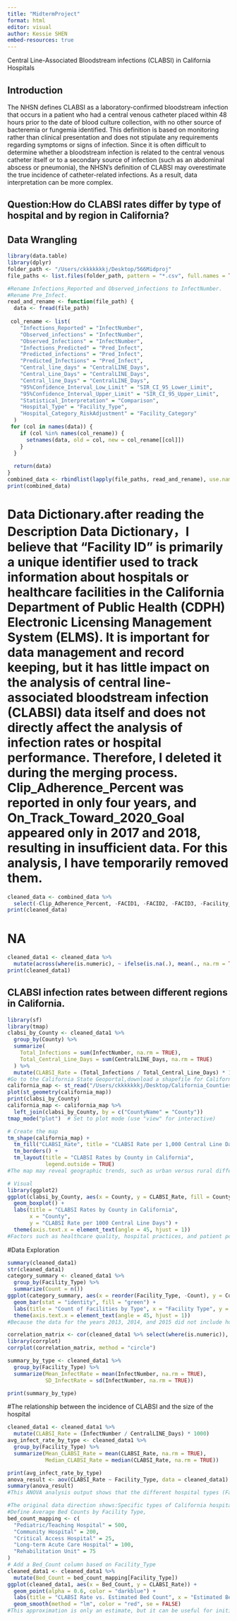 ```yaml
---
title: "MidtermProject"
format: html
editor: visual
author: Kessie SHEN
embed-resources: true
---
```


Central Line-Associated Bloodstream infections (CLABSI) in California Hospitals

## Introduction
The NHSN defines CLABSI as a laboratory-confirmed bloodstream infection that occurs in a patient who had a central venous catheter placed within 48 hours prior to the date of blood culture collection, with no other source of bacteremia or fungemia identified. This definition is based on monitoring rather than clinical presentation and does not stipulate any requirements regarding symptoms or signs of infection. Since it is often difficult to determine whether a bloodstream infection is related to the central venous catheter itself or to a secondary source of infection (such as an abdominal abscess or pneumonia), the NHSN's definition of CLABSI may overestimate the true incidence of catheter-related infections. As a result, data interpretation can be more complex.

## Question:How do CLABSI rates differ by type of hospital and by region in California?

## Data Wrangling

```r
library(data.table)
library(dplyr)
folder_path <- "/Users/ckkkkkkkj/Desktop/566Midproj"
file_paths <- list.files(folder_path, pattern = "*.csv", full.names = TRUE)

#Rename Infections_Reported and Observed_infections to InfectNumber.
#Rename Pre_Infect.
read_and_rename <- function(file_path) {
  data <- fread(file_path)
  
 col_rename <- list(
    "Infections_Reported" = "InfectNumber",
    "Observed_infections" = "InfectNumber",
    "Observed_Infections" = "InfectNumber",
    "Infections_Predicted" = "Pred_Infect",
    "Predicted_infections" = "Pred_Infect",
    "Predicted_Infections" = "Pred_Infect",
    "Central_line_days" = "CentralLINE_Days",
    "Central_Line_Days" = "CentralLINE_Days",
    "Central_line_Days" = "CentralLINE_Days",
    "95%Confidence_Interval_Low_Limit" = "SIR_CI_95_Lower_Limit",
    "95%Confidence_Interval_Upper_Limit" = "SIR_CI_95_Upper_Limit",
    "Statistical_Interpretation" = "Comparison",
    "Hospital_Type" = "Facility_Type",
    "Hospital_Category_RiskAdjustment" = "Facility_Category"
  )
 for (col in names(data)) {
    if (col %in% names(col_rename)) {
      setnames(data, old = col, new = col_rename[[col]])
    }
  }
  
  return(data)
}
combined_data <- rbindlist(lapply(file_paths, read_and_rename), use.names = TRUE, fill = TRUE)
print(combined_data)

```

# Data Dictionary.after reading the Description Data Dictionary，I believe that "Facility ID" is primarily a unique identifier used to track information about hospitals or healthcare facilities in the California Department of Public Health (CDPH) Electronic Licensing Management System (ELMS). It is important for data management and record keeping, but it has little impact on the analysis of central line-associated bloodstream infection (CLABSI) data itself and does not directly affect the analysis of infection rates or hospital performance. Therefore, I deleted it during the merging process. Clip_Adherence_Percent was reported in only four years, and On_Track_Toward_2020_Goal appeared only in 2017 and 2018, resulting in insufficient data. For this analysis, I have temporarily removed them.

```r
cleaned_data <- combined_data %>%
  select(-Clip_Adherence_Percent, -FACID1, -FACID2, -FACID3, -Facility_ID1, -HAI,-Facility_ID,-Facility_Name1,-Facility_Name2,-Facility_Name3,-Facility_Name,-`On_Track_Toward_2020_Goal (0.80, 2017)`,-`On_Track_Toward_2020_Goal (0.7, 2018)`,-On_Track)
print(cleaned_data)
```

# NA

```r
cleaned_data1 <- cleaned_data %>%
  mutate(across(where(is.numeric), ~ ifelse(is.na(.), mean(., na.rm = TRUE), .)))
print(cleaned_data1)
```

##  CLABSI infection rates between different regions in California.


```r
library(sf)
library(tmap) 
clabsi_by_County <- cleaned_data1 %>%
  group_by(County) %>%
  summarize(
    Total_Infections = sum(InfectNumber, na.rm = TRUE),
    Total_Central_Line_Days = sum(CentralLINE_Days, na.rm = TRUE)
  ) %>%
  mutate(CLABSI_Rate = (Total_Infections / Total_Central_Line_Days) * 1000)
#Go to the California State Geoportal,download a shapefile for California counties.
california_map <- st_read("/Users/ckkkkkkkj/Desktop/California_Counties_/Counties.shp")
plot(st_geometry(california_map))
print(clabsi_by_County) 
california_map <- california_map %>%
  left_join(clabsi_by_County, by = c("CountyName" = "County"))
tmap_mode("plot")  # Set to plot mode (use "view" for interactive)

# Create the map
tm_shape(california_map) +
  tm_fill("CLABSI_Rate", title = "CLABSI Rate per 1,000 Central Line Days") +
  tm_borders() +
  tm_layout(title = "CLABSI Rates by County in California",
            legend.outside = TRUE)
#The map may reveal geographic trends, such as urban versus rural differences in CLABSI rates

# Visual
library(ggplot2)
ggplot(clabsi_by_County, aes(x = County, y = CLABSI_Rate, fill = County)) +
  geom_boxplot() +
  labs(title = "CLABSI Rates by County in California",
       x = "County",
       y = "CLABSI Rate per 1000 Central Line Days") +
  theme(axis.text.x = element_text(angle = 45, hjust = 1))
#Factors such as healthcare quality, hospital practices, and patient populations may contribute to these variations
```
#Data Exploration
```r
summary(cleaned_data1)
str(cleaned_data1)
category_summary <- cleaned_data1 %>%
  group_by(Facility_Type) %>%
  summarize(Count = n())
ggplot(category_summary, aes(x = reorder(Facility_Type, -Count), y = Count)) +
  geom_bar(stat = "identity", fill = "green") +
  labs(title = "Count of Facilities by Type", x = "Facility Type", y = "Count") +
  theme(axis.text.x = element_text(angle = 45, hjust = 1))
#Because the data for the years 2013, 2014, and 2015 did not include hospital types, the NA portions are also difficult to handle.
```
```r
correlation_matrix <- cor(cleaned_data1 %>% select(where(is.numeric)), use = "complete.obs")
library(corrplot)
corrplot(correlation_matrix, method = "circle")

summary_by_type <- cleaned_data1 %>%
  group_by(Facility_Type) %>%
  summarize(Mean_InfectRate = mean(InfectNumber, na.rm = TRUE),
            SD_InfectRate = sd(InfectNumber, na.rm = TRUE))

print(summary_by_type)
```
#The relationship between the incidence of CLABSI and the size of the hospital 
```r

cleaned_data1 <- cleaned_data1 %>%
  mutate(CLABSI_Rate = (InfectNumber / CentralLINE_Days) * 1000)
avg_infect_rate_by_type <- cleaned_data1 %>%
  group_by(Facility_Type) %>%
  summarize(Mean_CLABSI_Rate = mean(CLABSI_Rate, na.rm = TRUE),
            Median_CLABSI_Rate = median(CLABSI_Rate, na.rm = TRUE))

print(avg_infect_rate_by_type)
anova_result <- aov(CLABSI_Rate ~ Facility_Type, data = cleaned_data1)
summary(anova_result)
#This ANOVA analysis output shows that the different hospital types (Facility_Type) have a statistically significant effect on the CLABSI infection rate.The low p-value and high F-statistic support the conclusion that the differences observed between hospital types are not due to random chance, indicating a substantial variation in CLABSI rates across different hospital types. This finding can inform further analysis to understand why specific hospital types may have higher or lower rates and could guide targeted strategies for reducing CLABSI infections across hospital settings

#The original data direction shows:Specific types of California hospitals are Major Teaching, Pediatric, Community (>250 Beds), Community (125-250 Beds), Community (<125 Beds), Long-term Acute Care (LTAC), Critical Access, Free-Standing Rehabilitation Hospital, and Rehabilitation Unit.
#Define Average Bed Counts by Facility Type,
bed_count_mapping <- c(
  "Pediatric/Teaching Hospital" = 500,
  "Community Hospital" = 200,
  "Critical Access Hospital" = 25,
  "Long-term Acute Care Hospital" = 100,
  "Rehabilitation Unit" = 75
)
# Add a Bed_Count column based on Facility_Type
cleaned_data1 <- cleaned_data1 %>%
  mutate(Bed_Count = bed_count_mapping[Facility_Type])
ggplot(cleaned_data1, aes(x = Bed_Count, y = CLABSI_Rate)) +
  geom_point(alpha = 0.6, color = "darkblue") +
  labs(title = "CLABSI Rate vs. Estimated Bed Count", x = "Estimated Bed Count", y = "CLABSI Rate per 1000 Central Line Days") +
  geom_smooth(method = "lm", color = "red", se = FALSE)
#This approximation is only an estimate, but it can be useful for initial exploratory analysis, especially if actual bed count data is unavailable.
```